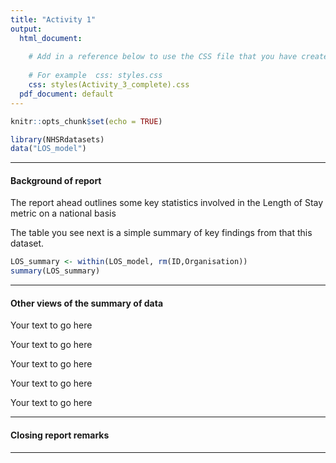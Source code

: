 ```yaml
---
title: "Activity 1"
output:
  html_document:
    
    # Add in a reference below to use the CSS file that you have created separately
    
    # For example  css: styles.css
    css: styles(Activity_3_complete).css
  pdf_document: default
---
```


```r
knitr::opts_chunk$set(echo = TRUE)
```

<!-- Activity 3 - Come up with a couple of headings and opening 'blurb' about what you would expect to see in a sample report that you could produce for your trust -->

```r
library(NHSRdatasets)
data("LOS_model")
```

***

<h4>  Background of report </h4>


<p> The report ahead outlines some key statistics involved in the Length of Stay metric on a national basis </p>
<p> The table you see next is a simple summary of key findings from that this dataset.<p>


```r
LOS_summary <- within(LOS_model, rm(ID,Organisation)) 
summary(LOS_summary)
```

*** 

<h4> Other views of the summary of data </h4>


<!-- Insert your own headings and text from here onwards -->

<p> Your text to go here </p>
<p> Your text to go here </p>
<p> Your text to go here </p>
<p> Your text to go here </p>
<p> Your text to go here </p>

***

<h4> Closing report remarks </h4>



***

</body> 




